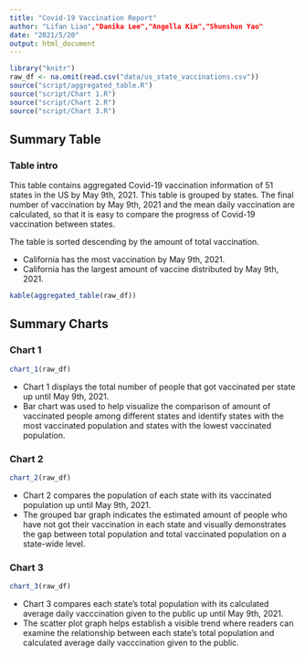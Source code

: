 ```yaml
---
title: "Covid-19 Vaccination Report"
author: "Lifan Liao","Danika Lee","Angella Kim","Shunshun Yao"
date: "2021/5/20"
output: html_document
---
```


```r
library("knitr")
raw_df <- na.omit(read.csv("data/us_state_vaccinations.csv"))
source("script/aggregated_table.R")
source("script/Chart 1.R")
source("script/Chart 2.R")
source("script/Chart 3.R")
```


## Summary Table

### Table intro

This table contains aggregated Covid-19 vaccination information of 51 states in the US by May 9th, 2021. This table is grouped by states. The final number of vaccination by May 9th, 2021 and the mean daily vaccination are calculated, so that it is easy to compare the progress of Covid-19 vaccination between states. 

The table is sorted descending by the amount of total vaccination.

- California has the most vaccination by May 9th, 2021.
- California has the largest amount of vaccine distributed by May 9th, 2021.


```r
kable(aggregated_table(raw_df))
```

## Summary Charts

### Chart 1

```r
chart_1(raw_df)
```

- Chart 1 displays the total number of people that got vaccinated per state up until May 9th, 2021. 
- Bar chart was used to help visualize the comparison of amount of vaccinated people among different states and identify states with the most vaccinated population and states with the lowest vaccinated population.

### Chart 2

```r
chart_2(raw_df)
```

- Chart 2 compares the population of each state with its vaccinated population up until May 9th, 2021. 
- The grouped bar graph indicates the estimated amount of people who have not got their vaccination in each state and visually demonstrates the gap between total population and total vaccinated population on a state-wide level.

### Chart 3

```r
chart_3(raw_df)
```

- Chart 3 compares each state's total population with its calculated average daily vacccination given to the public up until May 9th, 2021.
- The scatter plot graph helps establish a visible trend where readers can examine the relationship between each state's total population and calculated average daily vacccination given to the public.
